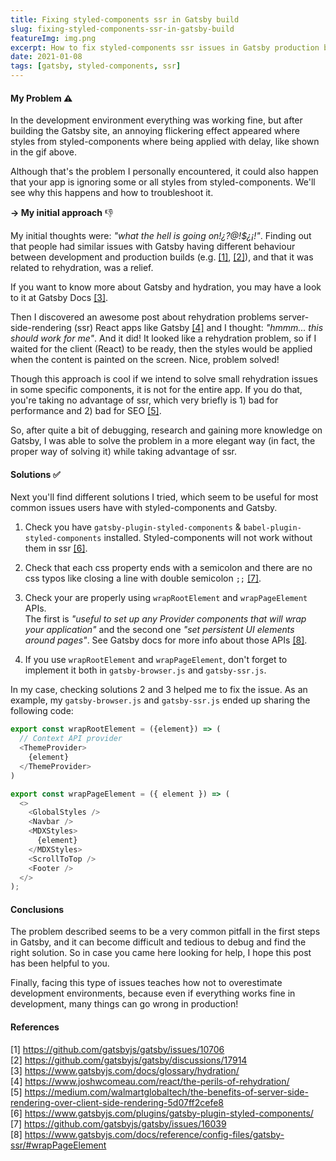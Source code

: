 ```yaml
---
title: Fixing styled-components ssr in Gatsby build
slug: fixing-styled-components-ssr-in-gatsby-build
featureImg: img.png
excerpt: How to fix styled-components ssr issues in Gatsby production build.
date: 2021-01-08
tags: [gatsby, styled-components, ssr]
---
```

#### My Problem ⚠️
In the development environment everything was working fine, but after building the Gatsby site, an annoying flickering effect appeared where styles from styled-components where being applied with delay, like shown in the gif above.

Although that's the problem I personally encountered, it could also happen that your app is ignoring some or all styles from styled-components. 
We'll see why this happens and how to troubleshoot it.

**&rarr; My initial approach** 👎<br />

My initial thoughts were: *"what the hell is going on!¿?@!$¿¡!"*.
Finding out that people had similar issues with Gatsby having different behaviour 
between development and production builds (e.g. [[1]](https://github.com/gatsbyjs/gatsby/issues/10706), [[2]](https://github.com/gatsbyjs/gatsby/discussions/17914)), and that it was related to rehydration, was a relief.

If you want to know more about Gatsby and hydration, you may have a look to it at Gatsby Docs [[3]](https://www.gatsbyjs.com/docs/glossary/hydration/).

Then I discovered an awesome post about rehydration problems server-side-rendering (ssr) React apps like Gatsby 
[[4]](https://www.joshwcomeau.com/react/the-perils-of-rehydration/) and I thought: *"hmmm... this should work for me"*. And it did!
It looked like a rehydration problem, so if I waited for the client (React) to be ready, then the styles would be 
applied when the content is painted on the screen. Nice, problem solved!

Though this approach is cool if we intend to solve small rehydration issues in some specific components, it is not for the entire app.
If you do that, you're taking no advantage of ssr, which very briefly is 1) bad for performance and 2) bad for SEO [[5]](https://medium.com/walmartglobaltech/the-benefits-of-server-side-rendering-over-client-side-rendering-5d07ff2cefe8).

So, after quite a bit of debugging, research and gaining more knowledge on Gatsby, I was able to 
solve the problem in a more elegant way (in fact, the proper way of solving it) while taking advantage of ssr.

#### Solutions ✅
Next you'll find different solutions I tried, which seem to be useful for most common issues users have with styled-components and Gatsby.

1. Check you have `gatsby-plugin-styled-components` & `babel-plugin-styled-components` installed. Styled-components will not work without them in ssr [[6]](https://www.gatsbyjs.com/plugins/gatsby-plugin-styled-components/).<br />

2. Check that each css property ends with a semicolon and there are no css typos like closing a line 
with double semicolon `;;` [[7]](https://github.com/gatsbyjs/gatsby/issues/16039). 

3. Check your are properly using `wrapRootElement` and `wrapPageElement` APIs.<br />
The first is *"useful to set up any Provider components that will wrap 
your application"* and the second one *"set persistent UI elements around pages"*. See Gatsby docs for more info about those APIs [[8]](https://www.gatsbyjs.com/docs/reference/config-files/gatsby-ssr/#wrapPageElement).

4. If you use `wrapRootElement` and `wrapPageElement`, don't forget to implement it both in `gatsby-browser.js` and `gatsby-ssr.js`.<br />

In my case, checking solutions 2 and 3 helped me to fix the issue. As an example, my `gatsby-browser.js` and `gatsby-ssr.js` ended up sharing the following code:

```javascript
export const wrapRootElement = ({element}) => (
  // Context API provider
  <ThemeProvider>
    {element}
  </ThemeProvider>
)

export const wrapPageElement = ({ element }) => (
  <>
    <GlobalStyles />
    <Navbar />
    <MDXStyles>
      {element}
    </MDXStyles>
    <ScrollToTop />
    <Footer />
  </>
);
```

#### Conclusions
The problem described seems to be a very common pitfall in the first steps in Gatsby, and it can become difficult and tedious to debug and find the right solution. So in case you came here looking for help, I hope this post has been helpful to you.

Finally, facing this type of issues teaches how not to overestimate development environments, because even if everything works fine in development, many things can go wrong in production!

#### References
[1] https://github.com/gatsbyjs/gatsby/issues/10706<br />
[2] https://github.com/gatsbyjs/gatsby/discussions/17914<br />
[3] https://www.gatsbyjs.com/docs/glossary/hydration/<br />
[4] https://www.joshwcomeau.com/react/the-perils-of-rehydration/<br />
[5] https://medium.com/walmartglobaltech/the-benefits-of-server-side-rendering-over-client-side-rendering-5d07ff2cefe8<br />
[6] https://www.gatsbyjs.com/plugins/gatsby-plugin-styled-components/<br />
[7] https://github.com/gatsbyjs/gatsby/issues/16039<br />
[8] https://www.gatsbyjs.com/docs/reference/config-files/gatsby-ssr/#wrapPageElement


